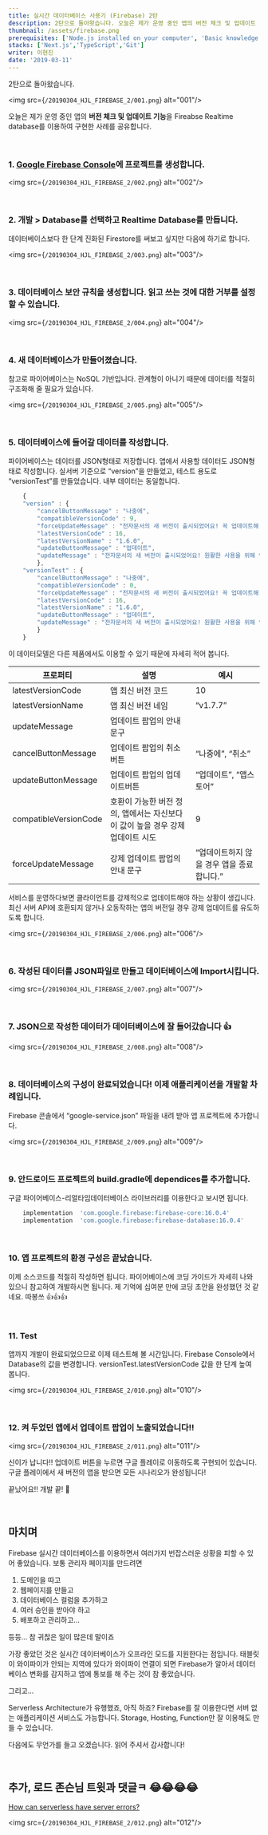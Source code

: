 ```yaml
---
title: 실시간 데이터베이스 사용기 (Firebase) 2탄
description: 2탄으로 돌아왓습니다. 오늘은 제가 운영 중인 앱의 버전 체크 및 업데이트 기능을 Firebase Realtime Database를 이용하여 구현한 사례를 공유합니다
thumbnail: /assets/firebase.png
prerequisites: ['Node.js installed on your computer', 'Basic knowledge working with Next.js and TypeScript']
stacks: ['Next.js','TypeScript','Git']
writer: 이현진
date: '2019-03-11'
---
```




2탄으로 돌아왔습니다.

<img src={`/20190304_HJL_FIREBASE_2/001.png`} alt="001"/>

오늘은 제가 운영 중인 앱의 **버전 체크 및 업데이트 기능**을 Fireabse Realtime database를 이용하여 구현한 사례를 공유합니다.

<br/>

### 1. [Google Firebase Console](https://console.firebase.google.com/)에 프로젝트를 생성합니다.

<img src={`/20190304_HJL_FIREBASE_2/002.png`} alt="002"/>

<br/>

### 2. 개발 > Database를 선택하고 Realtime Database를 만듭니다.

데이터베이스보다 한 단계 진화된 Firestore를 써보고 싶지만 다음에 하기로 합니다.

<img src={`/20190304_HJL_FIREBASE_2/003.png`} alt="003"/>

<br/>

### 3. 데이터베이스 보안 규칙을 생성합니다. 읽고 쓰는 것에 대한 거부를 설정할 수 있습니다.

<img src={`/20190304_HJL_FIREBASE_2/004.png`} alt="004"/>

<br/>

### 4. 새 데이터베이스가 만들어졌습니다.

참고로 파이어베이스는 NoSQL 기반입니다.
관계형이 아니기 때문에 데이터를 적절히 구조화해 줄 필요가 있습니다.

<img src={`/20190304_HJL_FIREBASE_2/005.png`} alt="005"/>

<br/>

### 5. 데이터베이스에 들어갈 데이터를 작성합니다.

파이어베이스는 데이터를 JSON형태로 저장합니다.
앱에서 사용할 데이터도 JSON형태로 작성합니다. 실서버 기준으로 “version”을 만들었고, 테스트 용도로 “versionTest”를 만들었습니다. 내부 데이터는 동일합니다.

```js
    {
    "version" : {
        "cancelButtonMessage" : "나중에",
        "compatibleVersionCode" : 9,
        "forceUpdateMessage" : "전자문서의 새 버전이 출시되었어요! 꼭 업데이트해 주세요!",
        "latestVersionCode" : 16,
        "latestVersionName" : "1.6.0",
        "updateButtonMessage" : "업데이트",
        "updateMessage" : "전자문서의 새 버전이 출시되었어요! 원활한 사용을 위해 업데이트해 주세요!"
        },
    "versionTest" : {
        "cancelButtonMessage" : "나중에",
        "compatibleVersionCode" : 0,
        "forceUpdateMessage" : "전자문서의 새 버전이 출시되었어요! 꼭 업데이트해 주세요!",
        "latestVersionCode" : 16,
        "latestVersionName" : "1.6.0",
        "updateButtonMessage" : "업데이트",
        "updateMessage" : "전자문서의 새 버전이 출시되었어요! 원활한 사용을 위해 업데이트해 주세요!"
        }
    }
```

이 데이터모델은 다른 제품에서도 이용할 수 있기 때문에 자세히 적어 봅니다.


<table>
  <thead>
    <tr>
      <th>프로퍼티</th>
      <th>설명</th>
      <th>예시</th>
    </tr>
  </thead>
  <tbody>
    <tr>
      <td>latestVersionCode</td>
      <td>앱 최신 버전 코드</td>
      <td>10</td>
    </tr>
    <tr>
      <td>latestVersionName</td>
      <td>앱 최신 버전 네임</td>
      <td>“v1.7.7”</td>
    </tr>
    <tr>
      <td>updateMessage</td>
      <td>업데이트 팝업의 안내문구</td>
      <td>&nbsp;</td>
    </tr>
    <tr>
      <td>cancelButtonMessage</td>
      <td>업데이트 팝업의 취소버튼</td>
      <td>“나중에”, “취소”</td>
    </tr>
    <tr>
      <td>updateButtonMessage</td>
      <td>업데이트 팝업의 업데이트버튼</td>
      <td>“업데이트”, “앱스토어”</td>
    </tr>
    <tr>
      <td>compatibleVersionCode</td>
      <td>호환이 가능한 버전 정의, 앱에서는 자신보다 이 값이 높을 경우 강제 업데이트 시도</td>
      <td>9</td>
    </tr>
    <tr>
      <td>forceUpdateMessage</td>
      <td>강제 업데이트 팝업의 안내 문구</td>
      <td>“업데이트하지 않을 경우 앱을 종료합니다.”</td>
    </tr>
  </tbody>
</table>


서비스를 운영하다보면 클라이언트를 강제적으로 업데이트해야 하는 상황이 생깁니다.
최신 서버 API에 호환되지 않거나 오동작하는 앱의 버전일 경우
강제 업데이트를 유도하도록 합니다.

<img src={`/20190304_HJL_FIREBASE_2/006.png`} alt="006"/>

<br/>

### 6. 작성된 데이터를 JSON파일로 만들고 데이터베이스에 Import시킵니다.

<img src={`/20190304_HJL_FIREBASE_2/007.png`} alt="007"/>

<br/>

### 7. JSON으로 작성한 데이터가 데이터베이스에 잘 들어갔습니다 👍

<img src={`/20190304_HJL_FIREBASE_2/008.png`} alt="008"/>

<br/>

### 8. 데이터베이스의 구성이 완료되었습니다! 이제 애플리케이션을 개발할 차례입니다.

Firebase 콘솔에서 “google-service.json” 파일을 내려 받아 앱 프로젝트에 추가합니다.

<img src={`/20190304_HJL_FIREBASE_2/009.png`} alt="009"/>

<br/>

### 9. 안드로이드 프로젝트의 build.gradle에 dependices를 추가합니다.

구글 파이어베이스-리얼타임데이터베이스 라이브러리를 이용한다고 보시면 됩니다.

```js
    implementation  'com.google.firebase:firebase-core:16.0.4'  
    implementation  'com.google.firebase:firebase-database:16.0.4'
```

<br/>

### 10. 앱 프로젝트의 환경 구성은 끝났습니다.

이제 소스코드를 적절히 작성하면 됩니다. 파이어베이스에 코딩 가이드가 자세히 나와 있으니 참고하여 개발하시면 됩니다. 제 기억에 십여분 만에 코딩 초안을 완성했던 것 같네요. 따봉쓰 👍👍👍

<br/>

### 11. Test

앱까지 개발이 완료되었으므로 이제 테스트해 볼 시간입니다.
Firebase Console에서 Database의 값을 변경합니다.
versionTest.latestVersionCode 값을 한 단계 높여 봅니다.


<img src={`/20190304_HJL_FIREBASE_2/010.png`} alt="010"/>

<br/>

### 12. 켜 두었던 앱에서 업데이트 팝업이 노출되었습니다!!


<img src={`/20190304_HJL_FIREBASE_2/011.png`} alt="011"/>

신이가 납니다!!
업데이트 버튼을 누르면 구글 플레이로 이동하도록 구현되어 있습니다. 구글 플레이에서 새 버전의 앱을 받으면 모든 시나리오가 완성됩니다!

끝났어요!! 개발 끝! 🙌

<br/>

## 마치며

Firebase 실시간 데이터베이스를 이용하면서 여러가지 번잡스러운 상황을 피할 수 있어 좋았습니다. 보통 관리자 페이지를 만드려면

1. 도메인을 따고
2. 웹페이지를 만들고
3. 데이터베이스 컬럼을 추가하고
4. 여러 승인을 받아야 하고
5. 배포하고 관리하고…

등등… 참 귀찮은 일이 많은데 말이죠

가장 좋았던 것은 실시간 데이터베이스가 오프라인 모드를 지원한다는 점입니다.
태블릿이 와이파이가 안되는 지역에 있다가
와이파이 연결이 되면 Firebase가 알아서 데이터베이스 변화를 감지하고
앱에 통보를 해 주는 것이 참 좋았습니다.

그리고…

Serverless Architecture가 유행했죠, 아직 하죠?
Firebase를 잘 이용한다면 서버 없는 애플리케이션 서비스도 가능합니다.
Storage, Hosting, Function만 잘 이용해도 만들 수 있습니다.

다음에도 무언가를 들고 오겠습니다.
읽어 주셔서 감사합니다!

<br/>

## 추가, 로드 존슨님 트윗과 댓글ㅋ 😂😂😂😂

[How can serverless have server errors?](https://twitter.com/springrod/status/1101705351001399296)

<img src={`/20190304_HJL_FIREBASE_2/012.png`} alt="012"/>



